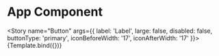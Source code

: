
<Meta title='App Component' component={ButtonComponent} />

# App Component



<Story name="Button"
args={{
  label: 'Label',
    large: false,
    disabled: false,
    buttonType: 'primary',
    iconBeforeWidth: '17',
    iconAfterWidth: '17'
}}>
{Template.bind({})}
</Story>

